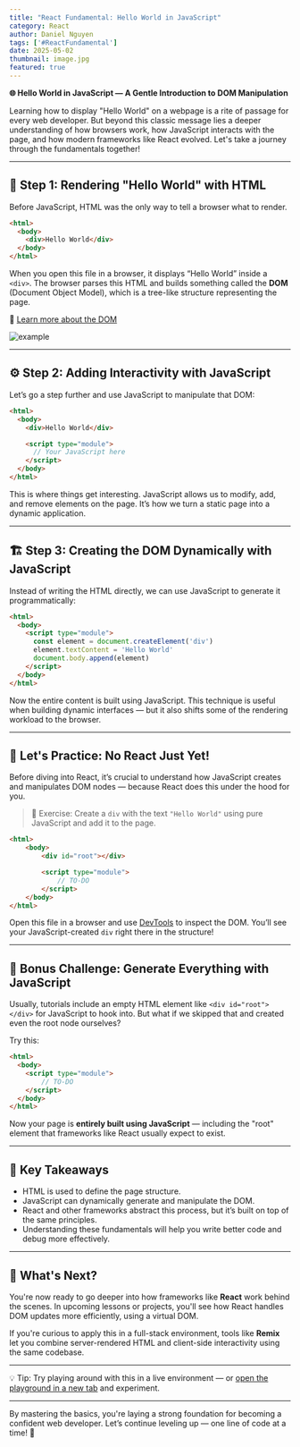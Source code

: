 ```yaml
---
title: "React Fundamental: Hello World in JavaScript"
category: React
author: Daniel Nguyen
tags: ['#ReactFundamental']
date: 2025-05-02
thumbnail: image.jpg
featured: true
---
```


**🌐 Hello World in JavaScript — A Gentle Introduction to DOM Manipulation**

Learning how to display "Hello World" on a webpage is a rite of passage for every web developer. But beyond this classic message lies a deeper understanding of how browsers work, how JavaScript interacts with the page, and how modern frameworks like React evolved. Let's take a journey through the fundamentals together!

---

## 🧱 Step 1: Rendering "Hello World" with HTML

Before JavaScript, HTML was the only way to tell a browser what to render.

```html
<html>
  <body>
    <div>Hello World</div>
  </body>
</html>
```

When you open this file in a browser, it displays “Hello World” inside a `<div>`. The browser parses this HTML and builds something called the **DOM** (Document Object Model), which is a tree-like structure representing the page.

🔗 [Learn more about the DOM](https://developer.mozilla.org/en-US/docs/Web/API/Document_Object_Model/Introduction)

![example](./1.png 'example')

---

## ⚙️ Step 2: Adding Interactivity with JavaScript

Let’s go a step further and use JavaScript to manipulate that DOM:

```html
<html>
  <body>
    <div>Hello World</div>

    <script type="module">
      // Your JavaScript here
    </script>
  </body>
</html>
```

This is where things get interesting. JavaScript allows us to modify, add, and remove elements on the page. It’s how we turn a static page into a dynamic application.

---

## 🏗️ Step 3: Creating the DOM Dynamically with JavaScript

Instead of writing the HTML directly, we can use JavaScript to generate it programmatically:

```html
<html>
  <body>
    <script type="module">
      const element = document.createElement('div')
      element.textContent = 'Hello World'
      document.body.append(element)
    </script>
  </body>
</html>
```

Now the entire content is built using JavaScript. This technique is useful when building dynamic interfaces — but it also shifts some of the rendering workload to the browser.

---

## 🧪 Let's Practice: No React Just Yet!

Before diving into React, it’s crucial to understand how JavaScript creates and manipulates DOM nodes — because React does this under the hood for you.

> 🔨 Exercise: Create a `div` with the text `"Hello World"` using pure JavaScript and add it to the page.

```html
<html>
	<body>
		<div id="root"></div>

		<script type="module">
			// TO-DO
		</script>
	</body>
</html>

```

Open this file in a browser and use [DevTools](https://developer.chrome.com/docs/devtools) to inspect the DOM. You’ll see your JavaScript-created `div` right there in the structure!

---

## 🧼 Bonus Challenge: Generate Everything with JavaScript

Usually, tutorials include an empty HTML element like `<div id="root"></div>` for JavaScript to hook into. But what if we skipped that and created even the root node ourselves?

Try this:

```html
<html>
  <body>
    <script type="module">
        // TO-DO
    </script>
  </body>
</html>
```

Now your page is **entirely built using JavaScript** — including the "root" element that frameworks like React usually expect to exist.

---

## 🧠 Key Takeaways

* HTML is used to define the page structure.
* JavaScript can dynamically generate and manipulate the DOM.
* React and other frameworks abstract this process, but it’s built on top of the same principles.
* Understanding these fundamentals will help you write better code and debug more effectively.

---

## 🚀 What's Next?

You're now ready to go deeper into how frameworks like **React** work behind the scenes. In upcoming lessons or projects, you'll see how React handles DOM updates more efficiently, using a virtual DOM.

If you're curious to apply this in a full-stack environment, tools like **Remix** let you combine server-rendered HTML and client-side interactivity using the same codebase.

---

<aside>
💡 Tip: Try playing around with this in a live environment — or <a href="/app/playground" target="_blank">open the playground in a new tab</a> and experiment.
</aside>

---

By mastering the basics, you're laying a strong foundation for becoming a confident web developer. Let’s continue leveling up — one line of code at a time! 💪
